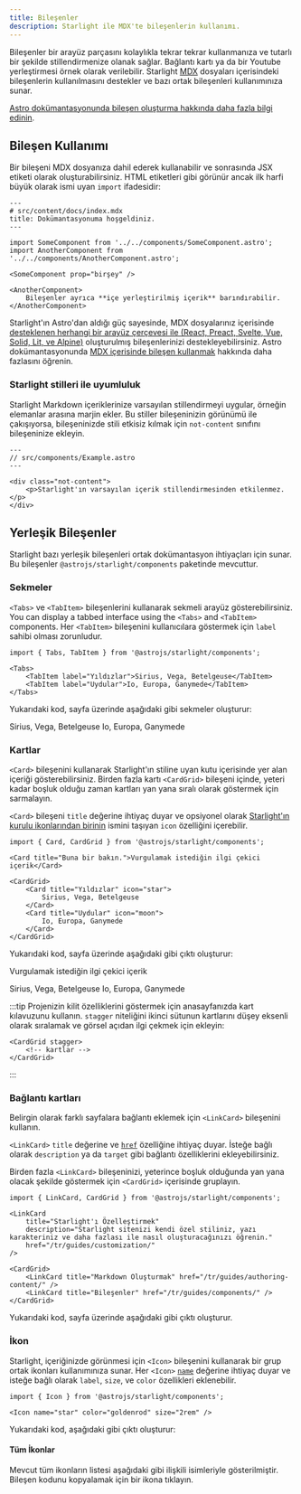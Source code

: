 ```yaml
---
title: Bileşenler
description: Starlight ile MDX'te bileşenlerin kullanımı.
---
```


Bileşenler bir arayüz parçasını kolaylıkla tekrar tekrar kullanmanıza ve tutarlı bir şekilde stillendirmenize olanak sağlar.
Bağlantı kartı ya da bir Youtube yerleştirmesi örnek olarak verilebilir.
Starlight [MDX](https://mdxjs.com/) dosyaları içerisindeki bileşenlerin kullanılmasını destekler ve bazı ortak bileşenleri kullanımınıza sunar.

[Astro dokümantasyonunda bileşen oluşturma hakkında daha fazla bilgi edinin](https://docs.astro.build/en/core-concepts/astro-components/).

## Bileşen Kullanımı

Bir bileşeni MDX dosyanıza dahil ederek kullanabilir ve sonrasında JSX etiketi olarak oluşturabilirsiniz.
HTML etiketleri gibi görünür ancak ilk harfi büyük olarak ismi uyan `import` ifadesidir:

```mdx
---
# src/content/docs/index.mdx
title: Dokümantasyonuma hoşgeldiniz.
---

import SomeComponent from '../../components/SomeComponent.astro';
import AnotherComponent from '../../components/AnotherComponent.astro';

<SomeComponent prop="birşey" />

<AnotherComponent>
	Bileşenler ayrıca **içe yerleştirilmiş içerik** barındırabilir.
</AnotherComponent>
```
Starlight'ın Astro'dan aldığı güç sayesinde, MDX dosyalarınız içerisinde [desteklenen herhangi bir arayüz çerçevesi ile (React, Preact, Svelte, Vue, Solid, Lit, ve Alpine)](https://docs.astro.build/en/core-concepts/framework-components/) oluşturulmış bileşenlerinizi destekleyebilirsiniz.
Astro dokümantasyonunda [MDX içerisinde bileşen kullanmak](https://docs.astro.build/en/guides/markdown-content/#using-components-in-mdx) hakkında daha fazlasını öğrenin.

### Starlight stilleri ile uyumluluk

Starlight Markdown içeriklerinize varsayılan stillendirmeyi uygular, örneğin elemanlar arasına marjin ekler.
Bu stiller bileşeninizin görünümü ile çakışıyorsa, bileşeninizde stili etkisiz kılmak için `not-content` sınıfını bileşeninize ekleyin.

```astro
---
// src/components/Example.astro
---

<div class="not-content">
	<p>Starlight'ın varsayılan içerik stillendirmesinden etkilenmez.</p>
</div>
```

## Yerleşik Bileşenler

Starlight bazı yerleşik bileşenleri ortak dokümantasyon ihtiyaçları için sunar.
Bu bileşenler `@astrojs/starlight/components` paketinde mevcuttur.

### Sekmeler


`<Tabs>` ve `<TabItem>` bileşenlerini kullanarak sekmeli arayüz gösterebilirsiniz.
You can display a tabbed interface using the `<Tabs>` and `<TabItem>` components.
Her `<TabItem>` bileşenini kullanıcılara göstermek için `label` sahibi olması zorunludur.

```mdx
import { Tabs, TabItem } from '@astrojs/starlight/components';

<Tabs>
	<TabItem label="Yıldızlar">Sirius, Vega, Betelgeuse</TabItem>
	<TabItem label="Uydular">Io, Europa, Ganymede</TabItem>
</Tabs>
```
Yukarıdaki kod, sayfa üzerinde aşağıdaki gibi sekmeler oluşturur:

<Tabs>
	<TabItem label="Yıldızlar">Sirius, Vega, Betelgeuse</TabItem>
	<TabItem label="Uydular">Io, Europa, Ganymede</TabItem>
</Tabs>

### Kartlar


`<Card>` bileşenini kullanarak Starlight'ın stiline uyan kutu içerisinde yer alan içeriği gösterebilirsiniz.
Birden fazla kartı `<CardGrid>` bileşeni içinde, yeteri kadar boşluk olduğu zaman kartları yan yana sıralı olarak göstermek için sarmalayın.

`<Card>` bileşeni `title` değerine ihtiyaç duyar ve opsiyonel olarak [Starlight'ın kurulu ikonlarından birinin](#all-icons) ismini taşıyan `icon` özelliğini içerebilir.
```mdx
import { Card, CardGrid } from '@astrojs/starlight/components';

<Card title="Buna bir bakın.">Vurgulamak istediğin ilgi çekici içerik</Card>

<CardGrid>
	<Card title="Yıldızlar" icon="star">
		Sirius, Vega, Betelgeuse
	</Card>
	<Card title="Uydular" icon="moon">
		Io, Europa, Ganymede
	</Card>
</CardGrid>
```
Yukarıdaki kod, sayfa üzerinde aşağıdaki gibi çıktı oluşturur:

<Card title="Buna bir bakın.">Vurgulamak istediğin ilgi çekici içerik</Card>

<CardGrid>
	<Card title="Yıldızlar" icon="star">
		Sirius, Vega, Betelgeuse
	</Card>
	<Card title="Uydular" icon="moon">
		Io, Europa, Ganymede
	</Card>
</CardGrid>

:::tip
Projenizin kilit özelliklerini göstermek için anasayfanızda kart kılavuzunu kullanın.
`stagger` niteliğini ikinci sütunun kartlarını düşey eksenli olarak sıralamak ve görsel açıdan ilgi çekmek için ekleyin:

```astro
<CardGrid stagger>
	<!-- kartlar -->
</CardGrid>
```

:::

### Bağlantı kartları
Belirgin olarak farklı sayfalara bağlantı eklemek için `<LinkCard>` bileşenini kullanın.

`<LinkCard>` `title` değerine ve [`href`](https://developer.mozilla.org/en-US/docs/Web/HTML/Element/a#href) özelliğine ihtiyaç duyar. İsteğe bağlı olarak  `description` ya da `target` gibi bağlantı özelliklerini ekleyebilirsiniz.

Birden fazla `<LinkCard>` bileşeninizi, yeterince boşluk olduğunda yan yana olacak şekilde göstermek için `<CardGrid>` içerisinde gruplayın.

```mdx
import { LinkCard, CardGrid } from '@astrojs/starlight/components';

<LinkCard
	title="Starlight'ı Özelleştirmek"
	description="Starlight sitenizi kendi özel stiliniz, yazı karakteriniz ve daha fazlası ile nasıl oluşturacağınızı öğrenin."
	href="/tr/guides/customization/"
/>

<CardGrid>
	<LinkCard title="Markdown Oluşturmak" href="/tr/guides/authoring-content/" />
	<LinkCard title="Bileşenler" href="/tr/guides/components/" />
</CardGrid>
```

Yukarıdaki kod, sayfa üzerinde aşağıdaki gibi çıktı oluşturur.


<LinkCard
	title="Starlight'ı Özelleştirmek"
	description="Starlight sitenizi kendi özel stiliniz, yazı karakteriniz ve daha fazlası ile nasıl oluşturacağınızı öğrenin."
	href="/tr/guides/customization/"
/>

<CardGrid>
	<LinkCard title="Markdown Oluşturmak" href="/tr/guides/authoring-content/" />
	<LinkCard title="Bileşenler" href="/tr/guides/components/" />
</CardGrid>

### İkon


Starlight, içeriğinizde görünmesi için `<Icon>` bileşenini kullanarak bir grup ortak ikonları kullanımınıza sunar.
Her `<Icon>` [`name`](#all-icons) değerine ihtiyaç duyar ve isteğe bağlı olarak `label`, `size`, ve `color` özellikleri eklenebilir.

```mdx
import { Icon } from '@astrojs/starlight/components';

<Icon name="star" color="goldenrod" size="2rem" />
```
Yukarıdaki kod, aşağıdaki gibi çıktı oluşturur:

<Icon name="star" color="goldenrod" size="2rem" />

#### Tüm İkonlar

Mevcut tüm ikonların listesi aşağıdaki gibi ilişkili isimleriyle gösterilmiştir. Bileşen kodunu kopyalamak için bir ikona tıklayın.

<IconsList />
